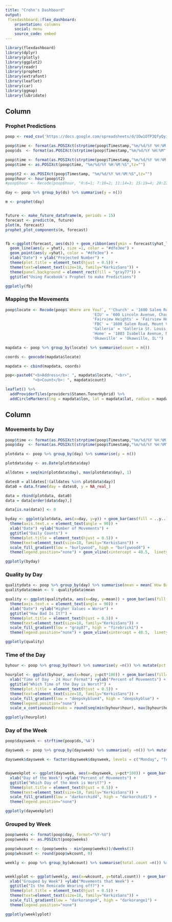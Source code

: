```yaml
---
title: "Crohn's Dashboard"
output: 
 flexdashboard::flex_dashboard:
    orientation: columns
    social: menu
    source_code: embed
---
```


```r
library(flexdashboard)
library(dplyr)
library(plotly)
library(ggplot2)
library(readr)
library(prophet)
library(extrafont)
library(leaflet)
library(car)
library(ggmap)
library(lubridate)
```


Column {data-width=600}
-----------------------------------------------------------------------

### Prophet Predictions

```r
poop <- read_csv('https://docs.google.com/spreadsheets/d/1Ow1OTP3QfyQyi1K2jeyqjv5eg_AzqF36Tn3sn5NSQQw/pub?gid=444517334&single=true&output=csv')

poop$time <- format(as.POSIXct(strptime(poop$Timestamp,"%m/%d/%Y %H:%M:%S",tz="")) ,format = "%H:%M:%S")
poop$ds  <- format(as.POSIXct(strptime(poop$Timestamp,"%m/%d/%Y %H:%M",tz="")) ,format = "%Y-%m-%d")

poop$time <- format(as.POSIXct(strptime(poop$Timestamp,"%m/%d/%Y %H:%M:%S",tz="")) ,format = "%H:%M:%S")
poop$time <- as.POSIXct(poop$time, "%m/%d/%Y %H:%M:%S",tz="")

poop$t2 <- as.POSIXct(poop$Timestamp, "%m/%d/%Y %H:%M:%S",tz="")
poop$hour <- hour(poop$t2)
#poop$hour <- Recode(poop$hour, "0:6=1; 7:10=2; 11:14=3; 15:19=4; 20:22=5; 23:24=1")

day <- poop %>% group_by(ds) %>% summarise(y = n())

m <- prophet(day)


future <- make_future_dataframe(m, periods = 15)
forecast <- predict(m, future)
plot(m, forecast)
prophet_plot_components(m, forecast)


fb <-ggplot(forecast, aes(ds)) + geom_ribbon(aes(ymin = forecast$yhat_lower, ymax = forecast$yhat_upper), fill = "#3b5998") +
  geom_line(aes(y = yhat), size =1, color = "#dfe3ee") +
  geom_point(aes(y =yhat), color = "#dfe3ee") +  
  xlab("Date") + ylab("Projected Number") +
  theme(plot.title = element_text(hjust = 0.5)) +
  theme(text=element_text(size=18, family="KerkisSans")) +
  theme(panel.background = element_rect(fill = "gray77")) +
  ggtitle("Using Facebook's Prophet to make Predictions")
```

```r
ggplotly(fb)
```

### Mapping the Movements

```r
poop$locate <- Recode(poop$`Where are You?`, "'Church' = '1600 Salem Road, Mount Vernon IL'; 
                                      'EIU' = '600 Lincoln Avenue, Charleston IL';
                                      'Fairview Heights' = 'Fairview Heights, IL';
                                      'FBC' = '1600 Salem Road, Mount Vernon IL';
                                      'Galleria' = 'Galleria St. Louis, MO';
                                      'Home' = '1803 Isabella Avenue, Mt Vernon IL';
                                      'Okawville' = 'Okawville, IL'")

mapdata <- poop %>% group_by(locate) %>% summarise(count = n())        

coords <- geocode(mapdata$locate)

mapdata <- cbind(mapdata, coords)

pop<-paste0("<b>Address</b>: ", mapdata$locate, "<br>",
            "<b>Count</b>: ", mapdata$count)

leaflet() %>% 
  addProviderTiles(providers$Stamen.TonerHybrid) %>% 
  addCircleMarkers(lng = mapdata$lon, lat = mapdata$lat, radius = mapdata$count, popup = pop)

```


Column {.tabset .tabset-fade data-width=400}
-----------------------------------------------------------------------

### Movements by Day
```r
poop$time <- format(as.POSIXct(strptime(poop$Timestamp,"%m/%d/%Y %H:%M:%S",tz="")) ,format = "%H:%M:%S")
poop$day  <- format(as.POSIXct(strptime(poop$Timestamp,"%m/%d/%Y %H:%M",tz="")) ,format = "%Y-%m-%d")

plotdata <- poop %>% group_by(day) %>% summarise(y = n())

plotdata$day <- as.Date(plotdata$day)

alldates = seq(min(plotdata$day), max(plotdata$day), 1)

dates0 = alldates[!(alldates %in% plotdata$day)]
data0 = data.frame(day = dates0, y = NA_real_)

data = rbind(plotdata, data0)
data = data[order(data$day),]

data[is.na(data)] <- 0

byday <- ggplot(plotdata, aes(x=day, y=y)) + geom_bar(aes(fill = ..y..), stat = "identity") +  
  theme(axis.text.x = element_text(angle = 90)) + 
  xlab("Date") +ylab("Number of Movements") +
  ggtitle("Daily Counts") + 
  theme(plot.title = element_text(hjust = 0.5)) +
  theme(text=element_text(size=18, family="KerkisSans")) + 
  scale_fill_gradient(low = "burlywood", high = "burlywood4") + 
  theme(legend.position="none") + geom_vline(xintercept = 40.5,  linetype = "longdash")

ggplotly(byday)


```

### Quality by Day 

```r
qualitydata <- poop %>% group_by(day) %>% summarise(mean = mean(`How Bad Is It?`))
qualitydata$mean <- 9 -qualitydata$mean

quality <- ggplot(qualitydata, aes(x=day, y=mean)) + geom_bar(aes(fill = ..y..), stat = "identity") +  
  theme(axis.text.x = element_text(angle = 90)) + 
  xlab("Date") +ylab("Higher Values = Worse") +
  ggtitle("How Bad Is It?") + 
  theme(plot.title = element_text(hjust = 0.5)) +
  theme(text=element_text(size=18, family="KerkisSans")) + 
  scale_fill_gradient(low = "gray87", high = "firebrick1") + 
  theme(legend.position="none") + geom_vline(xintercept = 40.5,  linetype = "longdash")

ggplotly(quality)

```

### Time of the Day
```r

byhour <- poop %>% group_by(hour) %>% summarise(y =n()) %>% mutate(pct = y/sum(y))

hourplot <- ggplot(byhour, aes(x=hour, y=pct*100)) + geom_bar(aes(fill=pct), stat="identity") +  
  xlab("Time of Day - 24 Hour Format") +ylab("Percent of Movements") +
  ggtitle("Which Time of the Day is Worst?") + 
  theme(plot.title = element_text(hjust = 0.5)) +
  theme(text=element_text(size=18, family="KerkisSans")) + 
  scale_fill_gradient(low = "deepskyblue4", high = "deepskyblue") + 
  theme(legend.position="none")  +
  scale_x_continuous(breaks = round(seq(min(byhour$hour), max(byhour$hour), by = 1),1))

ggplotly(hourplot)
```

### Day of the Week
```r
poop$daysweek <- strftime(poop$ds,'%A')

daysweek <- poop %>% group_by(daysweek) %>% summarise(y =n()) %>% mutate(pct = y/sum(y))

daysweek$daysweek <- factor(daysweek$daysweek, levels = c("Monday", "Tuesday", "Wednesday", "Thursday", "Friday", "Saturday", "Sunday"))


dayweekplot <- ggplot(daysweek, aes(x=daysweek, y=pct*100)) + geom_bar(aes(fill=pct), stat="identity") +  
  xlab("Day of the Week") +ylab("Percent of Movements") +
  ggtitle("Which Day of the Week is Worst?") + 
  theme(plot.title = element_text(hjust = 0.5)) +
  theme(text=element_text(size=18, family="KerkisSans")) + 
  scale_fill_gradient(low = "darkorchid4", high = "darkorchid1") + 
  theme(legend.position="none")  

ggplotly(dayweekplot)
```

### Grouped by Week
```r
poop$weeks <- format(poop$day, format="%Y-%U")
poop$weeks <- as.POSIXct(poop$weeks)

poop$wkcount <- (poop$weeks - min(poop$weeks))/dweeks(1)
poop$wkcount <- round(poop$wkcount, 0)

weekly <- poop %>% group_by(wkcount) %>% summarise(total.count =n()) %>% mutate(pct = total.count/sum(total.count))


weeklyplot <- ggplot(weekly, aes(x=wkcount, y=total.count)) + geom_bar(aes(fill=total.count), stat="identity") +  
  xlab("Grouped by Week") +ylab("Movements that Week") +
  ggtitle("Is the Remicade Wearing off?") + 
  theme(plot.title = element_text(hjust = 0.5)) +
  theme(text=element_text(size=18, family="KerkisSans")) + 
  scale_fill_gradient(low = "darkorange4", high = "darkorange1") + 
  theme(legend.position="none")  

ggplotly(weeklyplot)
```